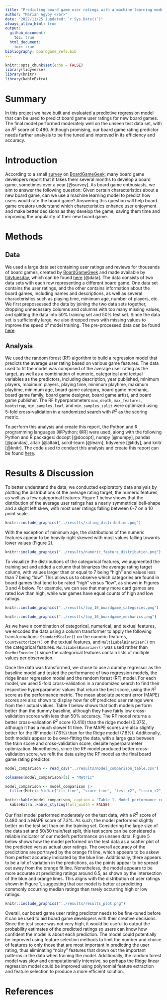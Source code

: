 ```yaml
---
title: "Predicting board game user ratings with a machine learning model"
author: "Marian Agyby </br>"
date: "2022/11/25 (updated: `r Sys.Date()`)"
always_allow_html: true
output: 
  github_document:
    toc: true
  html_document:
    toc: true
bibliography: boardgame_refs.bib
---
```


```r
knitr::opts_chunk$set(echo = FALSE)
library(tidyverse)
library(knitr)
library(kableExtra)
```

# Summary

In this project we have built and evaluated a predictive regression model that can be used to predict board game user ratings for new board games. The final model performed moderately well on the unseen test data set, with an $R^2$ score of 0.480. Although promising, our board game rating predictor needs further analysis to be fine tuned and improved in its efficiency and accuracy.

# Introduction

According to a small [survey](https://boardgamegeek.com/thread/557292/average-how-long-do-you-take-develop-game) on [BoardGameGeek](https://boardgamegeek.com/), many board game developers report that it takes them several months to develop a board game, sometimes over a year [@survey]. As board game enthusiasts, we aim to answer the following question: Given certain characteristics about a new board game, can we use a machine learning model to predict how users would rate the board game? Answering this question will help board game creators understand which characteristics enhance user enjoyment and make better decisions as they develop the game, saving them time and improving the popularity of their new board game.

# Methods

## Data

We used a large data set containing user ratings and reviews for thousands of board games, created by [BoardGameGeek](https://boardgamegeek.com/) and made available by [tidytuesday](https://github.com/rfordatascience/tidytuesday), which can be found [here](https://github.com/rfordatascience/tidytuesday/tree/master/data/2022/2022-01-25) [@data]. The data consists of two data sets with each row representing a different board game. One data set contains the user ratings, and the other contains information about the board games, including names and descriptions, as well as several characteristics such as playing time, minimum age, number of  players, etc. We first prepossessed the data by joining the two data sets together, dropping unnecessary columns and columns with too many missing values, and splitting the data into 50% training set and 50% test set. Since the data set is sufficiently large, we also dropped rows with missing values to improve the speed of model training. The pre-processed data can be found [here](https://github.com/UBC-MDS/boardgame_rating_predictor/tree/main/data/processed). 

## Analysis

We used the random forest (RF) algorithm to build a regression model that predicts the average user rating based on various game features. The data used to fit the model was composed of the average user rating as the target, as well as a combination of numeric, categorical and textual variables as the predictors, including description, year published, minimum players, maximum players, playing time, minimum playtime, maximum playtime, minimum age, board game category, board game mechanic, board game family, board game designer, board game artist, and board game publisher. The RF hyperparameters `max_depth`, `max_features`, `bootstrap`, `min_samples_leaf`, and `min_samples_split` were optimized using 5-fold cross-validation in a randomized search with $R^2$ as the scoring metric. 

To perform this analysis and create this report, the Python and R programming languages [@Python; @R] were used, along with the following Python and R packages: docopt [@docopt], numpy [@numpy], pandas [@pandas], altair [@altair], scikit-learn [@learn], tidyverse [@tidy], and knitr [@knitr]. The code used to conduct this analysis and create this report can be found [here](https://github.com/UBC-MDS/boardgame_rating_predictor).

# Results & Discussion

To better understand the data, we conducted exploratory data analysis by plotting the distributions of the average rating target, the numeric features, as well as a few categorical features. Figure 1 below shows that the distribution of the average user ratings has a nearly symmetrical bell-shape and a slight left skew, with most user ratings falling between 6-7 on a 10 point scale. 

```r
knitr::include_graphics("../results/rating_distribution.png")
```

With the exception of minimum age, the distributions of the numeric features appear to be heavily right skewed with most values falling towards lower values (Figure 2).

```r
knitr::include_graphics("../results/numeric_feature_distribution.png")
```

To visualize the distributions of the categorical features, we augmented the training set and added a column that binarizes the average rating target column, with values larger than or equal to 7 being "high" and values less than 7 being "low". This allows us to observe which categories are found in board games that tend to be rated "high" versus "low", as shown in Figures 3 and 4 below. For example, we can see that many more card games are rated low than high, while war games have equal counts of high and low ratings.

```r
knitr::include_graphics("../results/top_10_boardgame_categories.png")
```

```r
knitr::include_graphics("../results/top_10_boardgame_mechanics.png")
```

As we have a combination of categorical, numerical, and textual features, we encoded the data using a column transformer to apply the following transformations: `StandardScaler()` on the numeric features, `CountVectorizer()` on the textual features, and `MultiLabelBinarizer()` on the categorical features. `MultiLabelBinarizer()` was used rather than `OneHotEncoder()` since the categorical features contain lists of multiple values per observation.

Once the data was transformed, we chose to use a dummy regressor as the baseline model and tested the performance of two regression models, the ridge linear regression model and the random forest (RF) model. For each model, we used 5-fold cross-validation in a randomized search to find their respective hyperparameter values that return the best score, using the $R^2$ score as the performance metric. The mean absolute percent error (MAPE) scores are also shown to display how far off predicted user ratings were from their actual values. Table 1 below shows that both models perform better than the dummy baseline, although they have fairly low cross-validation scores with less than 50% accuracy. The RF model returns a better cross-validation $R^2$ score (0.410) than the ridge model (0.375), although it has a much slower fit time. The MAPE scores are also slightly better for the RF model (7.6%) than for the Ridge model (7.8%). Additionally, both models appear to be over-fitting the data, with a large gap between the train score and cross-validation score, despite hyperparameter optimization. Nonetheless, since the RF model produced better cross-validation score, we refit the data using the RF model as the final board game rating predictor. 

```r
model_comparison <- read_csv("../results/model_comparison_table.csv")

colnames(model_comparison)[1] = "Metric"

model_comparison <- model_comparison |>
  filter(Metric %in% c("fit_time", "score_time", "test_r2", "train_r2", "test_MAPE", "train_MAPE"))

knitr::kable(model_comparison, caption = "Table 1. Model performance results using cross-validation on training data.") |>
  kableExtra::kable_styling(full_width = FALSE)
```

Our final model performed moderately on the test data, with a $R^2$ score of 0.480 and a MAPE score of 7.3%. As such, the model performed slightly better on the test set than on the training set. Considering the large size of the data set and 50/50 train/test split, this test score can be considered a reliable indicator of our model's performance on unseen data. Figure 5 below shows how the model performed on the test data as a scatter plot of the predicted versus actual user ratings. The overall accuracy of the predictions are portrayed by the orange fit line, which appears to be askew from perfect accuracy indicated by the blue line. Additionally, there appears to be a lot of variation in the predictions, as the points appear to be spread out away from the orange fit line. Nonetheless, the model appears to be more accurate at predicting ratings around 6.5, as shown by the intersection of the blue and orange lines. This aligns with the distribution of user ratings shown in Figure 1, suggesting that our model is better at predicting commonly occurring median ratings than rarely occurring high or low ratings.

```r
knitr::include_graphics("../results/results_plot.png")
```

Overall, our board game user rating predictor needs to be fine-tuned before it can be used to aid board game developers with their creative decisions. Since the test score was not very high, it would be useful to output the probability estimates of the predicted ratings so users can know how confident the model is about each prediction. The model could potentially be improved using feature selection methods to limit the number and choice of features to only those that are most important in predicting the user rating, thus eliminating "noisy" features that drown out the important patterns in the data when training the model. Additionally, the random forest model was slow and computationally intensive, so perhaps the Ridge linear regression model could be improved using polynomial feature extraction and feature selection to produce a more efficient solution.

# References
